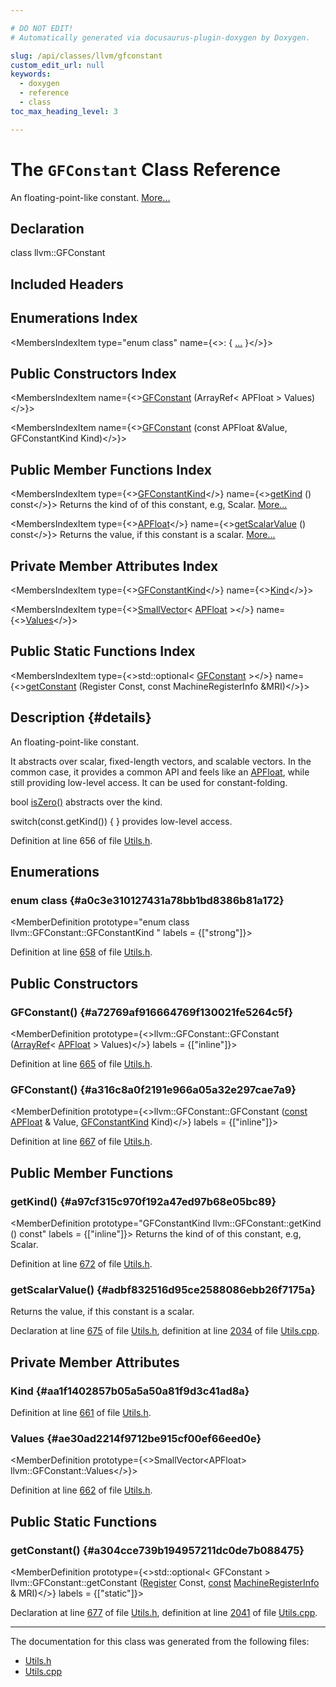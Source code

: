 ```yaml
---

# DO NOT EDIT!
# Automatically generated via docusaurus-plugin-doxygen by Doxygen.

slug: /api/classes/llvm/gfconstant
custom_edit_url: null
keywords:
  - doxygen
  - reference
  - class
toc_max_heading_level: 3

---
```





# The `GFConstant` Class Reference

<DoxygenPage pluginConfig={pluginConfig}>

An floating-point-like constant. <a href="#details">More...</a>

## Declaration

<CodeBlock>class llvm::GFConstant</CodeBlock>

## Included Headers

<IncludesList>
<IncludesListItem
  filePath="llvm/CodeGen/GlobalISel/Utils.h"
  permalink="/docs/api/files/include/include/llvm/include/llvm/codegen/include/llvm/codegen/globalisel/utils-h"
  isLocal="true" />
</IncludesList>

## Enumerations Index

<MembersIndex>

<MembersIndexItem
  type="enum class"
  name={<>:  &#123; <a href="#a0c3e310127431a78bb1bd8386b81a172">...</a> &#125;</>}>
</MembersIndexItem>

</MembersIndex>

## Public Constructors Index

<MembersIndex>

<MembersIndexItem
  name={<><a href="#a72769af916664769f130021fe5264c5f">GFConstant</a> (ArrayRef&lt; APFloat &gt; Values)</>}>
</MembersIndexItem>

<MembersIndexItem
  name={<><a href="#a316c8a0f2191e966a05a32e297cae7a9">GFConstant</a> (const APFloat &amp;Value, GFConstantKind Kind)</>}>
</MembersIndexItem>

</MembersIndex>

## Public Member Functions Index

<MembersIndex>

<MembersIndexItem
  type={<><a href="#a0c3e310127431a78bb1bd8386b81a172">GFConstantKind</a></>}
  name={<><a href="#a97cf315c970f192a47ed97b68e05bc89">getKind</a> () const</>}>
Returns the kind of of this constant, e.g, Scalar. <a href="#a97cf315c970f192a47ed97b68e05bc89">More...</a>
</MembersIndexItem>

<MembersIndexItem
  type={<><a href="/docs/api/classes/llvm/apfloat">APFloat</a></>}
  name={<><a href="#adbf832516d95ce2588086ebb26f7175a">getScalarValue</a> () const</>}>
Returns the value, if this constant is a scalar. <a href="#adbf832516d95ce2588086ebb26f7175a">More...</a>
</MembersIndexItem>

</MembersIndex>

## Private Member Attributes Index

<MembersIndex>

<MembersIndexItem
  type={<><a href="#a0c3e310127431a78bb1bd8386b81a172">GFConstantKind</a></>}
  name={<><a href="#aa1f1402857b05a5a50a81f9d3c41ad8a">Kind</a></>}>
</MembersIndexItem>

<MembersIndexItem
  type={<><a href="/docs/api/classes/llvm/smallvector">SmallVector</a>&lt; <a href="/docs/api/classes/llvm/apfloat">APFloat</a> &gt;</>}
  name={<><a href="#ae30ad2214f9712be915cf00ef66eed0e">Values</a></>}>
</MembersIndexItem>

</MembersIndex>

## Public Static Functions Index

<MembersIndex>

<MembersIndexItem
  type={<>std::optional&lt; <a href="/docs/api/classes/llvm/gfconstant">GFConstant</a> &gt;</>}
  name={<><a href="#a304cce739b194957211dc0de7b088475">getConstant</a> (Register Const, const MachineRegisterInfo &amp;MRI)</>}>
</MembersIndexItem>

</MembersIndex>

## Description {#details}

An floating-point-like constant.

It abstracts over scalar, fixed-length vectors, and scalable vectors. In the common case, it provides a common API and feels like an <a href="/docs/api/classes/llvm/apfloat">APFloat</a>, while still providing low-level access. It can be used for constant-folding.

bool <a href="/docs/api/files/lib/lib/analysis/lint-cpp/#a45005634b54e2126cb3e6ec0dbc9ade4">isZero()</a> abstracts over the kind.

switch(const.getKind()) &#123; &#125; provides low-level access.

Definition at line 656 of file <a href="/docs/api/files/include/include/llvm/include/llvm/codegen/include/llvm/codegen/globalisel/utils-h">Utils.h</a>.

<SectionDefinition>

## Enumerations

### enum class  {#a0c3e310127431a78bb1bd8386b81a172}

<MemberDefinition
  prototype="enum class llvm::GFConstant::GFConstantKind "
 labels = {["strong"]}>

<EnumerationList title="Enumeration values">

<Link id="a0c3e310127431a78bb1bd8386b81a172af60357a8d17e45793298323f1b372a74" />
<EnumerationListItem name="Scalar">

</EnumerationListItem>

<Link id="a0c3e310127431a78bb1bd8386b81a172a56339fcae0ddd702808f2b8468832da3" />
<EnumerationListItem name="FixedVector">

</EnumerationListItem>

<Link id="a0c3e310127431a78bb1bd8386b81a172a84f2d4eb32b3098f9ed2e339c0897f94" />
<EnumerationListItem name="ScalableVector">

</EnumerationListItem>

</EnumerationList>

Definition at line <a href="/docs/api/files/include/include/llvm/include/llvm/codegen/include/llvm/codegen/globalisel/utils-h/#l00658">658</a> of file <a href="/docs/api/files/include/include/llvm/include/llvm/codegen/include/llvm/codegen/globalisel/utils-h">Utils.h</a>.
</MemberDefinition>

</SectionDefinition>

<SectionDefinition>

## Public Constructors

### GFConstant() {#a72769af916664769f130021fe5264c5f}

<MemberDefinition
  prototype={<>llvm::GFConstant::GFConstant (<a href="/docs/api/classes/llvm/arrayref">ArrayRef</a>&lt; <a href="/docs/api/classes/llvm/apfloat">APFloat</a> &gt; Values)</>}
  labels = {["inline"]}>

Definition at line <a href="/docs/api/files/include/include/llvm/include/llvm/codegen/include/llvm/codegen/globalisel/utils-h/#l00665">665</a> of file <a href="/docs/api/files/include/include/llvm/include/llvm/codegen/include/llvm/codegen/globalisel/utils-h">Utils.h</a>.
</MemberDefinition>

### GFConstant() {#a316c8a0f2191e966a05a32e297cae7a9}

<MemberDefinition
  prototype={<>llvm::GFConstant::GFConstant (<a href="/docs/api/files/lib/lib/target/lib/target/aarch64/aarch64promoteconstant-cpp/#a90f8350fecae261c25be85d38b451bff">const</a> <a href="/docs/api/classes/llvm/apfloat">APFloat</a> &amp; Value, <a href="#a0c3e310127431a78bb1bd8386b81a172">GFConstantKind</a> Kind)</>}
  labels = {["inline"]}>

Definition at line <a href="/docs/api/files/include/include/llvm/include/llvm/codegen/include/llvm/codegen/globalisel/utils-h/#l00667">667</a> of file <a href="/docs/api/files/include/include/llvm/include/llvm/codegen/include/llvm/codegen/globalisel/utils-h">Utils.h</a>.
</MemberDefinition>

</SectionDefinition>

<SectionDefinition>

## Public Member Functions

### getKind() {#a97cf315c970f192a47ed97b68e05bc89}

<MemberDefinition
  prototype="GFConstantKind llvm::GFConstant::getKind () const"
  labels = {["inline"]}>
Returns the kind of of this constant, e.g, Scalar.

Definition at line <a href="/docs/api/files/include/include/llvm/include/llvm/codegen/include/llvm/codegen/globalisel/utils-h/#l00672">672</a> of file <a href="/docs/api/files/include/include/llvm/include/llvm/codegen/include/llvm/codegen/globalisel/utils-h">Utils.h</a>.
</MemberDefinition>

### getScalarValue() {#adbf832516d95ce2588086ebb26f7175a}

<MemberDefinition
  prototype="APFloat llvm::GFConstant::getScalarValue () const">
Returns the value, if this constant is a scalar.

Declaration at line <a href="/docs/api/files/include/include/llvm/include/llvm/codegen/include/llvm/codegen/globalisel/utils-h/#l00675">675</a> of file <a href="/docs/api/files/include/include/llvm/include/llvm/codegen/include/llvm/codegen/globalisel/utils-h">Utils.h</a>, definition at line <a href="/docs/api/files/lib/lib/codegen/lib/codegen/globalisel/utils-cpp/#l02034">2034</a> of file <a href="/docs/api/files/lib/lib/codegen/lib/codegen/globalisel/utils-cpp">Utils.cpp</a>.
</MemberDefinition>

</SectionDefinition>

<SectionDefinition>

## Private Member Attributes

### Kind {#aa1f1402857b05a5a50a81f9d3c41ad8a}

<MemberDefinition
  prototype="GFConstantKind llvm::GFConstant::Kind">

Definition at line <a href="/docs/api/files/include/include/llvm/include/llvm/codegen/include/llvm/codegen/globalisel/utils-h/#l00661">661</a> of file <a href="/docs/api/files/include/include/llvm/include/llvm/codegen/include/llvm/codegen/globalisel/utils-h">Utils.h</a>.
</MemberDefinition>

### Values {#ae30ad2214f9712be915cf00ef66eed0e}

<MemberDefinition
  prototype={<>SmallVector&lt;APFloat&gt; llvm::GFConstant::Values</>}>

Definition at line <a href="/docs/api/files/include/include/llvm/include/llvm/codegen/include/llvm/codegen/globalisel/utils-h/#l00662">662</a> of file <a href="/docs/api/files/include/include/llvm/include/llvm/codegen/include/llvm/codegen/globalisel/utils-h">Utils.h</a>.
</MemberDefinition>

</SectionDefinition>

<SectionDefinition>

## Public Static Functions

### getConstant() {#a304cce739b194957211dc0de7b088475}

<MemberDefinition
  prototype={<>std::optional&lt; GFConstant &gt; llvm::GFConstant::getConstant (<a href="/docs/api/classes/llvm/register">Register</a> Const, <a href="/docs/api/files/lib/lib/target/lib/target/aarch64/aarch64promoteconstant-cpp/#a90f8350fecae261c25be85d38b451bff">const</a> <a href="/docs/api/classes/llvm/machineregisterinfo">MachineRegisterInfo</a> &amp; MRI)</>}
  labels = {["static"]}>

Declaration at line <a href="/docs/api/files/include/include/llvm/include/llvm/codegen/include/llvm/codegen/globalisel/utils-h/#l00677">677</a> of file <a href="/docs/api/files/include/include/llvm/include/llvm/codegen/include/llvm/codegen/globalisel/utils-h">Utils.h</a>, definition at line <a href="/docs/api/files/lib/lib/codegen/lib/codegen/globalisel/utils-cpp/#l02041">2041</a> of file <a href="/docs/api/files/lib/lib/codegen/lib/codegen/globalisel/utils-cpp">Utils.cpp</a>.
</MemberDefinition>

</SectionDefinition>

<hr/>

The documentation for this class was generated from the following files:

<ul>
<li><a href="/docs/api/files/include/include/llvm/include/llvm/codegen/include/llvm/codegen/globalisel/utils-h">Utils.h</a></li>
<li><a href="/docs/api/files/lib/lib/codegen/lib/codegen/globalisel/utils-cpp">Utils.cpp</a></li>
</ul>

</DoxygenPage>
